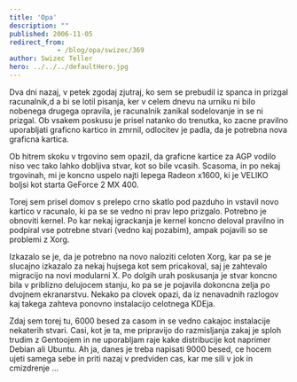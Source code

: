 ```yaml
---
title: 'Opa'
description: ""
published: 2006-11-05
redirect_from: 
            - /blog/opa/swizec/369
author: Swizec Teller
hero: ../../../defaultHero.jpg
---
```

Dva dni nazaj, v petek zgodaj zjutraj, ko sem se prebudil iz spanca in prizgal racunalnik,d a bi se lotil pisanja, ker v celem dnevu na urniku ni bilo nobenega drugega opravila, je racunalnik zanikal sodelovanje in se ni prizgal. Ob vsakem poskusu je prisel natanko do trenutka, ko zacne pravilno uporabljati graficno kartico in zmrnil, odlocitev je padla, da je potrebna nova graficna kartica.

Ob hitrem skoku v trgovino sem opazil, da graficne kartice za AGP vodilo niso vec tako lahko dobljiva stvar, kot so bile vcasih. Scasoma, in po nekaj trgovinah, mi je koncno uspelo najti lepega Radeon x1600, ki je VELIKO boljsi kot starta GeForce 2 MX 400.

Torej sem prisel domov s prelepo crno skatlo pod pazduho in vstavil novo kartico v racunalo, ki pa se se vedno ni prav lepo prizgalo. Potrebno je obnoviti kernel. Po kar nekaj igrackanja je kernel koncno deloval pravilno in podpiral vse potrebne stvari (vedno kaj pozabim), ampak pojavili so se problemi z Xorg.

Izkazalo se je, da je potrebno na novo naloziti celoten Xorg, kar pa se je slucajno izkazalo za nekaj hujsega kot sem pricakoval, saj je zahtevalo migracijo na novi modularni X. Po dolgih urah poskusanja je stvar koncno bila v priblizno delujocem stanju, ko pa se je pojavila dokoncna zelja po dvojnem ekranarstvu. Nekako pa clovek opazi, da iz nenavadnih razlogov kaj takega zahteva ponovno instalacijo celotnega KDEja.

Zdaj sem torej tu, 6000 besed za casom in se vedno cakajoc instalacije nekaterih stvari. Casi, kot je ta, me pripravijo do razmisljanja zakaj je sploh trudim z Gentoojem in ne uporabljam raje kake distribucije kot naprimer Debian ali Ubuntu. Ah ja, danes je treba napisati 9000 besed, ce hocem ujeti samega sebe in priti nazaj v predviden cas, kar me sili v jok in cmizdrenje ...